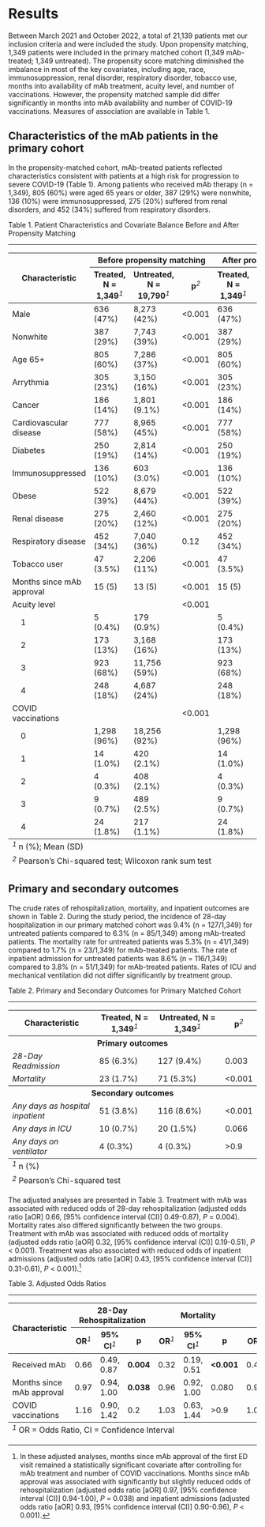 # Results {.unnumbered}

Between March 2021 and October 2022, a total of 21,139 patients met our inclusion criteria and were included the study. Upon propensity matching, 1,349 patients were included in the primary matched cohort (1,349 mAb-treated; 1,349 untreated). The propensity score matching diminished the imbalance in most of the key covariates, including age, race, immunosuppression, renal disorder, respiratory disorder, tobacco use, months into availability of mAb treatment, acuity level, and number of vaccinations. However, the propensity matched sample did differ significantly in months into mAb availability and number of COVID-19 vaccinations. Measures of association are available in Table 1.

## Characteristics of the mAb patients in the primary cohort

In the propensity-matched cohort, mAb-treated patients reflected characteristics consistent with patients at a high risk for progression to severe COVID-19 (Table 1). Among patients who received mAb therapy (n = 1,349), 805 (60%) were aged 65 years or older, 387 (29%) were nonwhite, 136 (10%) were immunosuppressed, 275 (20%) suffered from renal disorders, and 452 (34%) suffered from respiratory disorders.

Table 1. Patient Characteristics and Covariate Balance Before and After Propensity Matching

------------------------------------------------------------------------

```{=html}
<table class="gt_table" data-quarto-disable-processing="false" data-quarto-bootstrap="false">
  <thead>
    
    <tr class="gt_col_headings gt_spanner_row">
      <th class="gt_col_heading gt_columns_bottom_border gt_left" rowspan="2" colspan="1" scope="col" id="<strong>Characteristic</strong>"><strong>Characteristic</strong></th>
      <th class="gt_center gt_columns_top_border gt_column_spanner_outer" rowspan="1" colspan="3" scope="colgroup" id="<strong>Before propensity matching</strong>">
        <span class="gt_column_spanner"><strong>Before propensity matching</strong></span>
      </th>
      <th class="gt_center gt_columns_top_border gt_column_spanner_outer" rowspan="1" colspan="3" scope="colgroup" id="<strong>After propensity matching</strong>">
        <span class="gt_column_spanner"><strong>After propensity matching</strong></span>
      </th>
    </tr>
    <tr class="gt_col_headings">
      <th class="gt_col_heading gt_columns_bottom_border gt_center" rowspan="1" colspan="1" scope="col" id="<strong>Treated</strong>, N = 1,349<span class=&quot;gt_footnote_marks&quot; style=&quot;white-space:nowrap;font-style:italic;font-weight:normal;&quot;><sup>1</sup></span>"><strong>Treated</strong>, N = 1,349<span class="gt_footnote_marks" style="white-space:nowrap;font-style:italic;font-weight:normal;"><sup>1</sup></span></th>
      <th class="gt_col_heading gt_columns_bottom_border gt_center" rowspan="1" colspan="1" scope="col" id="<strong>Untreated</strong>, N = 19,790<span class=&quot;gt_footnote_marks&quot; style=&quot;white-space:nowrap;font-style:italic;font-weight:normal;&quot;><sup>1</sup></span>"><strong>Untreated</strong>, N = 19,790<span class="gt_footnote_marks" style="white-space:nowrap;font-style:italic;font-weight:normal;"><sup>1</sup></span></th>
      <th class="gt_col_heading gt_columns_bottom_border gt_center" rowspan="1" colspan="1" scope="col" id="<strong>p</strong><span class=&quot;gt_footnote_marks&quot; style=&quot;white-space:nowrap;font-style:italic;font-weight:normal;&quot;><sup>2</sup></span>"><strong>p</strong><span class="gt_footnote_marks" style="white-space:nowrap;font-style:italic;font-weight:normal;"><sup>2</sup></span></th>
      <th class="gt_col_heading gt_columns_bottom_border gt_center" rowspan="1" colspan="1" scope="col" id="<strong>Treated</strong>, N = 1,349<span class=&quot;gt_footnote_marks&quot; style=&quot;white-space:nowrap;font-style:italic;font-weight:normal;&quot;><sup>1</sup></span>"><strong>Treated</strong>, N = 1,349<span class="gt_footnote_marks" style="white-space:nowrap;font-style:italic;font-weight:normal;"><sup>1</sup></span></th>
      <th class="gt_col_heading gt_columns_bottom_border gt_center" rowspan="1" colspan="1" scope="col" id="<strong>Untreated</strong>, N = 1,349<span class=&quot;gt_footnote_marks&quot; style=&quot;white-space:nowrap;font-style:italic;font-weight:normal;&quot;><sup>1</sup></span>"><strong>Untreated</strong>, N = 1,349<span class="gt_footnote_marks" style="white-space:nowrap;font-style:italic;font-weight:normal;"><sup>1</sup></span></th>
      <th class="gt_col_heading gt_columns_bottom_border gt_center" rowspan="1" colspan="1" scope="col" id="<strong>p</strong><span class=&quot;gt_footnote_marks&quot; style=&quot;white-space:nowrap;font-style:italic;font-weight:normal;&quot;><sup>2</sup></span>"><strong>p</strong><span class="gt_footnote_marks" style="white-space:nowrap;font-style:italic;font-weight:normal;"><sup>2</sup></span></th>
    </tr>
  </thead>
  <tbody class="gt_table_body">
    <tr><td headers="label" class="gt_row gt_left">Male</td>
<td headers="stat_1_1" class="gt_row gt_center">636 (47%)</td>
<td headers="stat_2_1" class="gt_row gt_center">8,273 (42%)</td>
<td headers="p.value_1" class="gt_row gt_center">&lt;0.001</td>
<td headers="stat_1_2" class="gt_row gt_center">636 (47%)</td>
<td headers="stat_2_2" class="gt_row gt_center">614 (46%)</td>
<td headers="p.value_2" class="gt_row gt_center">0.4</td></tr>
    <tr><td headers="label" class="gt_row gt_left">Nonwhite</td>
<td headers="stat_1_1" class="gt_row gt_center">387 (29%)</td>
<td headers="stat_2_1" class="gt_row gt_center">7,743 (39%)</td>
<td headers="p.value_1" class="gt_row gt_center">&lt;0.001</td>
<td headers="stat_1_2" class="gt_row gt_center">387 (29%)</td>
<td headers="stat_2_2" class="gt_row gt_center">367 (27%)</td>
<td headers="p.value_2" class="gt_row gt_center">0.4</td></tr>
    <tr><td headers="label" class="gt_row gt_left">Age 65+</td>
<td headers="stat_1_1" class="gt_row gt_center">805 (60%)</td>
<td headers="stat_2_1" class="gt_row gt_center">7,286 (37%)</td>
<td headers="p.value_1" class="gt_row gt_center">&lt;0.001</td>
<td headers="stat_1_2" class="gt_row gt_center">805 (60%)</td>
<td headers="stat_2_2" class="gt_row gt_center">839 (62%)</td>
<td headers="p.value_2" class="gt_row gt_center">0.2</td></tr>
    <tr><td headers="label" class="gt_row gt_left">Arrythmia</td>
<td headers="stat_1_1" class="gt_row gt_center">305 (23%)</td>
<td headers="stat_2_1" class="gt_row gt_center">3,150 (16%)</td>
<td headers="p.value_1" class="gt_row gt_center">&lt;0.001</td>
<td headers="stat_1_2" class="gt_row gt_center">305 (23%)</td>
<td headers="stat_2_2" class="gt_row gt_center">296 (22%)</td>
<td headers="p.value_2" class="gt_row gt_center">0.7</td></tr>
    <tr><td headers="label" class="gt_row gt_left">Cancer</td>
<td headers="stat_1_1" class="gt_row gt_center">186 (14%)</td>
<td headers="stat_2_1" class="gt_row gt_center">1,801 (9.1%)</td>
<td headers="p.value_1" class="gt_row gt_center">&lt;0.001</td>
<td headers="stat_1_2" class="gt_row gt_center">186 (14%)</td>
<td headers="stat_2_2" class="gt_row gt_center">174 (13%)</td>
<td headers="p.value_2" class="gt_row gt_center">0.5</td></tr>
    <tr><td headers="label" class="gt_row gt_left">Cardiovascular disease</td>
<td headers="stat_1_1" class="gt_row gt_center">777 (58%)</td>
<td headers="stat_2_1" class="gt_row gt_center">8,965 (45%)</td>
<td headers="p.value_1" class="gt_row gt_center">&lt;0.001</td>
<td headers="stat_1_2" class="gt_row gt_center">777 (58%)</td>
<td headers="stat_2_2" class="gt_row gt_center">744 (55%)</td>
<td headers="p.value_2" class="gt_row gt_center">0.2</td></tr>
    <tr><td headers="label" class="gt_row gt_left">Diabetes</td>
<td headers="stat_1_1" class="gt_row gt_center">250 (19%)</td>
<td headers="stat_2_1" class="gt_row gt_center">2,814 (14%)</td>
<td headers="p.value_1" class="gt_row gt_center">&lt;0.001</td>
<td headers="stat_1_2" class="gt_row gt_center">250 (19%)</td>
<td headers="stat_2_2" class="gt_row gt_center">233 (17%)</td>
<td headers="p.value_2" class="gt_row gt_center">0.4</td></tr>
    <tr><td headers="label" class="gt_row gt_left">Immunosuppressed</td>
<td headers="stat_1_1" class="gt_row gt_center">136 (10%)</td>
<td headers="stat_2_1" class="gt_row gt_center">603 (3.0%)</td>
<td headers="p.value_1" class="gt_row gt_center">&lt;0.001</td>
<td headers="stat_1_2" class="gt_row gt_center">136 (10%)</td>
<td headers="stat_2_2" class="gt_row gt_center">140 (10%)</td>
<td headers="p.value_2" class="gt_row gt_center">0.8</td></tr>
    <tr><td headers="label" class="gt_row gt_left">Obese</td>
<td headers="stat_1_1" class="gt_row gt_center">522 (39%)</td>
<td headers="stat_2_1" class="gt_row gt_center">8,679 (44%)</td>
<td headers="p.value_1" class="gt_row gt_center">&lt;0.001</td>
<td headers="stat_1_2" class="gt_row gt_center">522 (39%)</td>
<td headers="stat_2_2" class="gt_row gt_center">537 (40%)</td>
<td headers="p.value_2" class="gt_row gt_center">0.6</td></tr>
    <tr><td headers="label" class="gt_row gt_left">Renal disease</td>
<td headers="stat_1_1" class="gt_row gt_center">275 (20%)</td>
<td headers="stat_2_1" class="gt_row gt_center">2,460 (12%)</td>
<td headers="p.value_1" class="gt_row gt_center">&lt;0.001</td>
<td headers="stat_1_2" class="gt_row gt_center">275 (20%)</td>
<td headers="stat_2_2" class="gt_row gt_center">255 (19%)</td>
<td headers="p.value_2" class="gt_row gt_center">0.3</td></tr>
    <tr><td headers="label" class="gt_row gt_left">Respiratory disease</td>
<td headers="stat_1_1" class="gt_row gt_center">452 (34%)</td>
<td headers="stat_2_1" class="gt_row gt_center">7,040 (36%)</td>
<td headers="p.value_1" class="gt_row gt_center">0.12</td>
<td headers="stat_1_2" class="gt_row gt_center">452 (34%)</td>
<td headers="stat_2_2" class="gt_row gt_center">412 (31%)</td>
<td headers="p.value_2" class="gt_row gt_center">0.10</td></tr>
    <tr><td headers="label" class="gt_row gt_left">Tobacco user</td>
<td headers="stat_1_1" class="gt_row gt_center">47 (3.5%)</td>
<td headers="stat_2_1" class="gt_row gt_center">2,206 (11%)</td>
<td headers="p.value_1" class="gt_row gt_center">&lt;0.001</td>
<td headers="stat_1_2" class="gt_row gt_center">47 (3.5%)</td>
<td headers="stat_2_2" class="gt_row gt_center">34 (2.5%)</td>
<td headers="p.value_2" class="gt_row gt_center">0.14</td></tr>
    <tr><td headers="label" class="gt_row gt_left">Months since mAb approval</td>
<td headers="stat_1_1" class="gt_row gt_center">15 (5)</td>
<td headers="stat_2_1" class="gt_row gt_center">13 (5)</td>
<td headers="p.value_1" class="gt_row gt_center">&lt;0.001</td>
<td headers="stat_1_2" class="gt_row gt_center">15 (5)</td>
<td headers="stat_2_2" class="gt_row gt_center">14 (5)</td>
<td headers="p.value_2" class="gt_row gt_center">0.001</td></tr>
    <tr><td headers="label" class="gt_row gt_left">Acuity level</td>
<td headers="stat_1_1" class="gt_row gt_center"></td>
<td headers="stat_2_1" class="gt_row gt_center"></td>
<td headers="p.value_1" class="gt_row gt_center">&lt;0.001</td>
<td headers="stat_1_2" class="gt_row gt_center"></td>
<td headers="stat_2_2" class="gt_row gt_center"></td>
<td headers="p.value_2" class="gt_row gt_center">0.13</td></tr>
    <tr><td headers="label" class="gt_row gt_left">&nbsp;&nbsp;&nbsp;&nbsp;1</td>
<td headers="stat_1_1" class="gt_row gt_center">5 (0.4%)</td>
<td headers="stat_2_1" class="gt_row gt_center">179 (0.9%)</td>
<td headers="p.value_1" class="gt_row gt_center"></td>
<td headers="stat_1_2" class="gt_row gt_center">5 (0.4%)</td>
<td headers="stat_2_2" class="gt_row gt_center">14 (1.0%)</td>
<td headers="p.value_2" class="gt_row gt_center"></td></tr>
    <tr><td headers="label" class="gt_row gt_left">&nbsp;&nbsp;&nbsp;&nbsp;2</td>
<td headers="stat_1_1" class="gt_row gt_center">173 (13%)</td>
<td headers="stat_2_1" class="gt_row gt_center">3,168 (16%)</td>
<td headers="p.value_1" class="gt_row gt_center"></td>
<td headers="stat_1_2" class="gt_row gt_center">173 (13%)</td>
<td headers="stat_2_2" class="gt_row gt_center">156 (12%)</td>
<td headers="p.value_2" class="gt_row gt_center"></td></tr>
    <tr><td headers="label" class="gt_row gt_left">&nbsp;&nbsp;&nbsp;&nbsp;3</td>
<td headers="stat_1_1" class="gt_row gt_center">923 (68%)</td>
<td headers="stat_2_1" class="gt_row gt_center">11,756 (59%)</td>
<td headers="p.value_1" class="gt_row gt_center"></td>
<td headers="stat_1_2" class="gt_row gt_center">923 (68%)</td>
<td headers="stat_2_2" class="gt_row gt_center">916 (68%)</td>
<td headers="p.value_2" class="gt_row gt_center"></td></tr>
    <tr><td headers="label" class="gt_row gt_left">&nbsp;&nbsp;&nbsp;&nbsp;4</td>
<td headers="stat_1_1" class="gt_row gt_center">248 (18%)</td>
<td headers="stat_2_1" class="gt_row gt_center">4,687 (24%)</td>
<td headers="p.value_1" class="gt_row gt_center"></td>
<td headers="stat_1_2" class="gt_row gt_center">248 (18%)</td>
<td headers="stat_2_2" class="gt_row gt_center">263 (19%)</td>
<td headers="p.value_2" class="gt_row gt_center"></td></tr>
    <tr><td headers="label" class="gt_row gt_left">COVID vaccinations</td>
<td headers="stat_1_1" class="gt_row gt_center"></td>
<td headers="stat_2_1" class="gt_row gt_center"></td>
<td headers="p.value_1" class="gt_row gt_center">&lt;0.001</td>
<td headers="stat_1_2" class="gt_row gt_center"></td>
<td headers="stat_2_2" class="gt_row gt_center"></td>
<td headers="p.value_2" class="gt_row gt_center">0.040</td></tr>
    <tr><td headers="label" class="gt_row gt_left">&nbsp;&nbsp;&nbsp;&nbsp;0</td>
<td headers="stat_1_1" class="gt_row gt_center">1,298 (96%)</td>
<td headers="stat_2_1" class="gt_row gt_center">18,256 (92%)</td>
<td headers="p.value_1" class="gt_row gt_center"></td>
<td headers="stat_1_2" class="gt_row gt_center">1,298 (96%)</td>
<td headers="stat_2_2" class="gt_row gt_center">1,299 (96%)</td>
<td headers="p.value_2" class="gt_row gt_center"></td></tr>
    <tr><td headers="label" class="gt_row gt_left">&nbsp;&nbsp;&nbsp;&nbsp;1</td>
<td headers="stat_1_1" class="gt_row gt_center">14 (1.0%)</td>
<td headers="stat_2_1" class="gt_row gt_center">420 (2.1%)</td>
<td headers="p.value_1" class="gt_row gt_center"></td>
<td headers="stat_1_2" class="gt_row gt_center">14 (1.0%)</td>
<td headers="stat_2_2" class="gt_row gt_center">19 (1.4%)</td>
<td headers="p.value_2" class="gt_row gt_center"></td></tr>
    <tr><td headers="label" class="gt_row gt_left">&nbsp;&nbsp;&nbsp;&nbsp;2</td>
<td headers="stat_1_1" class="gt_row gt_center">4 (0.3%)</td>
<td headers="stat_2_1" class="gt_row gt_center">408 (2.1%)</td>
<td headers="p.value_1" class="gt_row gt_center"></td>
<td headers="stat_1_2" class="gt_row gt_center">4 (0.3%)</td>
<td headers="stat_2_2" class="gt_row gt_center">8 (0.6%)</td>
<td headers="p.value_2" class="gt_row gt_center"></td></tr>
    <tr><td headers="label" class="gt_row gt_left">&nbsp;&nbsp;&nbsp;&nbsp;3</td>
<td headers="stat_1_1" class="gt_row gt_center">9 (0.7%)</td>
<td headers="stat_2_1" class="gt_row gt_center">489 (2.5%)</td>
<td headers="p.value_1" class="gt_row gt_center"></td>
<td headers="stat_1_2" class="gt_row gt_center">9 (0.7%)</td>
<td headers="stat_2_2" class="gt_row gt_center">14 (1.0%)</td>
<td headers="p.value_2" class="gt_row gt_center"></td></tr>
    <tr><td headers="label" class="gt_row gt_left">&nbsp;&nbsp;&nbsp;&nbsp;4</td>
<td headers="stat_1_1" class="gt_row gt_center">24 (1.8%)</td>
<td headers="stat_2_1" class="gt_row gt_center">217 (1.1%)</td>
<td headers="p.value_1" class="gt_row gt_center"></td>
<td headers="stat_1_2" class="gt_row gt_center">24 (1.8%)</td>
<td headers="stat_2_2" class="gt_row gt_center">9 (0.7%)</td>
<td headers="p.value_2" class="gt_row gt_center"></td></tr>
  </tbody>
  
  <tfoot class="gt_footnotes">
    <tr>
      <td class="gt_footnote" colspan="7"><span class="gt_footnote_marks" style="white-space:nowrap;font-style:italic;font-weight:normal;"><sup>1</sup></span> n (%); Mean (SD)</td>
    </tr>
    <tr>
      <td class="gt_footnote" colspan="7"><span class="gt_footnote_marks" style="white-space:nowrap;font-style:italic;font-weight:normal;"><sup>2</sup></span> Pearson’s Chi-squared test; Wilcoxon rank sum test</td>
    </tr>
  </tfoot>
</table>
```
## Primary and secondary outcomes

The crude rates of rehospitalization, mortality, and inpatient outcomes are shown in Table 2. During the study period, the incidence of 28-day hospitalization in our primary matched cohort was 9.4% (n = 127/1,349) for untreated patients compared to 6.3% (n = 85/1,349) among mAb-treated patients. The mortality rate for untreated patients was 5.3% (n = 41/1,349) compared to 1.7% (n = 23/1,349) for mAb-treated patients. The rate of inpatient admission for untreated patients was 8.6% (n = 116/1,349) compared to 3.8% (n = 51/1,349) for mAb-treated patients. Rates of ICU and mechanical ventilation did not differ significantly by treatment group.

Table 2. Primary and Secondary Outcomes for Primary Matched Cohort

------------------------------------------------------------------------

```{=html}

<table class="gt_table" data-quarto-disable-processing="false" data-quarto-bootstrap="false">
  <thead>
    
    <tr class="gt_col_headings">
      <th class="gt_col_heading gt_columns_bottom_border gt_left" rowspan="1" colspan="1" scope="col" id="<strong>Characteristic</strong>"><strong>Characteristic</strong></th>
      <th class="gt_col_heading gt_columns_bottom_border gt_center" rowspan="1" colspan="1" scope="col" id="<strong>Treated</strong>, N = 1,349<span class=&quot;gt_footnote_marks&quot; style=&quot;white-space:nowrap;font-style:italic;font-weight:normal;&quot;><sup>1</sup></span>"><strong>Treated</strong>, N = 1,349<span class="gt_footnote_marks" style="white-space:nowrap;font-style:italic;font-weight:normal;"><sup>1</sup></span></th>
      <th class="gt_col_heading gt_columns_bottom_border gt_center" rowspan="1" colspan="1" scope="col" id="<strong>Untreated</strong>, N = 1,349<span class=&quot;gt_footnote_marks&quot; style=&quot;white-space:nowrap;font-style:italic;font-weight:normal;&quot;><sup>1</sup></span>"><strong>Untreated</strong>, N = 1,349<span class="gt_footnote_marks" style="white-space:nowrap;font-style:italic;font-weight:normal;"><sup>1</sup></span></th>
      <th class="gt_col_heading gt_columns_bottom_border gt_center" rowspan="1" colspan="1" scope="col" id="<strong>p-value</strong><span class=&quot;gt_footnote_marks&quot; style=&quot;white-space:nowrap;font-style:italic;font-weight:normal;&quot;><sup>2</sup></span>"><strong>p</strong><span class="gt_footnote_marks" style="white-space:nowrap;font-style:italic;font-weight:normal;"><sup>2</sup></span></th>
    </tr>
  </thead>
  <tbody class="gt_table_body">
    <tr class="gt_group_heading_row">
      <th colspan="4" class="gt_group_heading" scope="colgroup" id="Primary outcomes">Primary outcomes</th>
    </tr>
    <tr class="gt_row_group_first"><td headers="Primary outcomes  label" class="gt_row gt_left" style="font-style: italic;">28-Day Readmission</td>
<td headers="Primary outcomes  stat_1" class="gt_row gt_center">85 (6.3%)</td>
<td headers="Primary outcomes  stat_2" class="gt_row gt_center">127 (9.4%)</td>
<td headers="Primary outcomes  p.value" class="gt_row gt_center">0.003</td></tr>
    <tr><td headers="Primary outcomes  label" class="gt_row gt_left" style="font-style: italic;">Mortality</td>
<td headers="Primary outcomes  stat_1" class="gt_row gt_center">23 (1.7%)</td>
<td headers="Primary outcomes  stat_2" class="gt_row gt_center">71 (5.3%)</td>
<td headers="Primary outcomes  p.value" class="gt_row gt_center">&lt;0.001</td></tr>
    <tr class="gt_group_heading_row">
      <th colspan="4" class="gt_group_heading" scope="colgroup" id="Secondary outcomes">Secondary outcomes</th>
    </tr>
    <tr class="gt_row_group_first"><td headers="Secondary outcomes  label" class="gt_row gt_left" style="font-style: italic;">Any days as hospital inpatient</td>
<td headers="Secondary outcomes  stat_1" class="gt_row gt_center">51 (3.8%)</td>
<td headers="Secondary outcomes  stat_2" class="gt_row gt_center">116 (8.6%)</td>
<td headers="Secondary outcomes  p.value" class="gt_row gt_center">&lt;0.001</td></tr>
    <tr><td headers="Secondary outcomes  label" class="gt_row gt_left" style="font-style: italic;">Any days in ICU</td>
<td headers="Secondary outcomes  stat_1" class="gt_row gt_center">10 (0.7%)</td>
<td headers="Secondary outcomes  stat_2" class="gt_row gt_center">20 (1.5%)</td>
<td headers="Secondary outcomes  p.value" class="gt_row gt_center">0.066</td></tr>
    <tr><td headers="Secondary outcomes  label" class="gt_row gt_left" style="font-style: italic;">Any days on ventilator</td>
<td headers="Secondary outcomes  stat_1" class="gt_row gt_center">4 (0.3%)</td>
<td headers="Secondary outcomes  stat_2" class="gt_row gt_center">4 (0.3%)</td>
<td headers="Secondary outcomes  p.value" class="gt_row gt_center">&gt;0.9</td></tr>
  </tbody>
  
  <tfoot class="gt_footnotes">
    <tr>
      <td class="gt_footnote" colspan="4"><span class="gt_footnote_marks" style="white-space:nowrap;font-style:italic;font-weight:normal;"><sup>1</sup></span> n (%)</td>
    </tr>
    <tr>
      <td class="gt_footnote" colspan="4"><span class="gt_footnote_marks" style="white-space:nowrap;font-style:italic;font-weight:normal;"><sup>2</sup></span> Pearson’s Chi-squared test</td>
    </tr>
  </tfoot>
</table>
```
The adjusted analyses are presented in Table 3. Treatment with mAb was associated with reduced odds of 28-day rehospitalization (adjusted odds ratio \[aOR\] 0.66, \[95% confidence interval (CI)\] 0.49-0.87), *P* = 0.004). Mortality rates also differed significantly between the two groups. Treatment with mAb was associated with reduced odds of mortality (adjusted odds ratio \[aOR\] 0.32, \[95% confidence interval (CI)\] 0.19-0.51), *P* \< 0.001). Treatment was also associated with reduced odds of inpatient admissions (adjusted odds ratio \[aOR\] 0.43, \[95% confidence interval (CI)\] 0.31-0.61), *P* \< 0.001).[^results-1]

[^results-1]: In these adjusted analyses, months since mAb approval of the first ED visit remained a statistically significant covariate after controlling for mAb treatment and number of COVID vaccinations. Months since mAb approval was associated with significantly but slightly reduced odds of rehospitalization (adjusted odds ratio \[aOR\] 0.97, \[95% confidence interval (CI)\] 0.94-1.00), *P* = 0.038) and inpatient admissions (adjusted odds ratio \[aOR\] 0.93, \[95% confidence interval (CI)\] 0.90-0.96), *P* \< 0.001).

Table 3. Adjusted Odds Ratios

------------------------------------------------------------------------

```{=html}
<table class="gt_table" data-quarto-disable-processing="false" data-quarto-bootstrap="false">
  <thead>
    
    <tr class="gt_col_headings gt_spanner_row">
      <th class="gt_col_heading gt_columns_bottom_border gt_left" rowspan="2" colspan="1" scope="col" id="<strong>Characteristic</strong>"><strong>Characteristic</strong></th>
      <th class="gt_center gt_columns_top_border gt_column_spanner_outer" rowspan="1" colspan="3" scope="colgroup" id="<strong>28-Day Rehospitalization</strong>">
        <span class="gt_column_spanner"><strong>28-Day Rehospitalization</strong></span>
      </th>
      <th class="gt_center gt_columns_top_border gt_column_spanner_outer" rowspan="1" colspan="3" scope="colgroup" id="<strong>Mortality</strong>">
        <span class="gt_column_spanner"><strong>Mortality</strong></span>
      </th>
      <th class="gt_center gt_columns_top_border gt_column_spanner_outer" rowspan="1" colspan="3" scope="colgroup" id="<strong>Inpatient</strong>">
        <span class="gt_column_spanner"><strong>Inpatient</strong></span>
      </th>
    </tr>
    <tr class="gt_col_headings">
      <th class="gt_col_heading gt_columns_bottom_border gt_center" rowspan="1" colspan="1" scope="col" id="<strong>OR</strong><span class=&quot;gt_footnote_marks&quot; style=&quot;white-space:nowrap;font-style:italic;font-weight:normal;&quot;><sup>1</sup></span>"><strong>OR</strong><span class="gt_footnote_marks" style="white-space:nowrap;font-style:italic;font-weight:normal;"><sup>1</sup></span></th>
      <th class="gt_col_heading gt_columns_bottom_border gt_center" rowspan="1" colspan="1" scope="col" id="<strong>95% CI</strong><span class=&quot;gt_footnote_marks&quot; style=&quot;white-space:nowrap;font-style:italic;font-weight:normal;&quot;><sup>1</sup></span>"><strong>95% CI</strong><span class="gt_footnote_marks" style="white-space:nowrap;font-style:italic;font-weight:normal;"><sup>1</sup></span></th>
      <th class="gt_col_heading gt_columns_bottom_border gt_center" rowspan="1" colspan="1" scope="col" id="<strong>p-value</strong>"><strong>p</strong></th>
      <th class="gt_col_heading gt_columns_bottom_border gt_center" rowspan="1" colspan="1" scope="col" id="<strong>OR</strong><span class=&quot;gt_footnote_marks&quot; style=&quot;white-space:nowrap;font-style:italic;font-weight:normal;&quot;><sup>1</sup></span>"><strong>OR</strong><span class="gt_footnote_marks" style="white-space:nowrap;font-style:italic;font-weight:normal;"><sup>1</sup></span></th>
      <th class="gt_col_heading gt_columns_bottom_border gt_center" rowspan="1" colspan="1" scope="col" id="<strong>95% CI</strong><span class=&quot;gt_footnote_marks&quot; style=&quot;white-space:nowrap;font-style:italic;font-weight:normal;&quot;><sup>1</sup></span>"><strong>95% CI</strong><span class="gt_footnote_marks" style="white-space:nowrap;font-style:italic;font-weight:normal;"><sup>1</sup></span></th>
      <th class="gt_col_heading gt_columns_bottom_border gt_center" rowspan="1" colspan="1" scope="col" id="<strong>p-value</strong>"><strong>p</strong></th>
      <th class="gt_col_heading gt_columns_bottom_border gt_center" rowspan="1" colspan="1" scope="col" id="<strong>OR</strong><span class=&quot;gt_footnote_marks&quot; style=&quot;white-space:nowrap;font-style:italic;font-weight:normal;&quot;><sup>1</sup></span>"><strong>OR</strong><span class="gt_footnote_marks" style="white-space:nowrap;font-style:italic;font-weight:normal;"><sup>1</sup></span></th>
      <th class="gt_col_heading gt_columns_bottom_border gt_center" rowspan="1" colspan="1" scope="col" id="<strong>95% CI</strong><span class=&quot;gt_footnote_marks&quot; style=&quot;white-space:nowrap;font-style:italic;font-weight:normal;&quot;><sup>1</sup></span>"><strong>95% CI</strong><span class="gt_footnote_marks" style="white-space:nowrap;font-style:italic;font-weight:normal;"><sup>1</sup></span></th>
      <th class="gt_col_heading gt_columns_bottom_border gt_center" rowspan="1" colspan="1" scope="col" id="<strong>p-value</strong>"><strong>p</strong></th>
    </tr>
  </thead>
  <tbody class="gt_table_body">
    <tr><td headers="label" class="gt_row gt_left">Received mAb</td>
<td headers="estimate_1" class="gt_row gt_center">0.66</td>
<td headers="ci_1" class="gt_row gt_center">0.49, 0.87</td>
<td headers="p.value_1" class="gt_row gt_center" style="font-weight: bold;">0.004</td>
<td headers="estimate_2" class="gt_row gt_center">0.32</td>
<td headers="ci_2" class="gt_row gt_center">0.19, 0.51</td>
<td headers="p.value_2" class="gt_row gt_center" style="font-weight: bold;">&lt;0.001</td>
<td headers="estimate_3" class="gt_row gt_center">0.43</td>
<td headers="ci_3" class="gt_row gt_center">0.31, 0.61</td>
<td headers="p.value_3" class="gt_row gt_center" style="font-weight: bold;">&lt;0.001</td></tr>
    <tr><td headers="label" class="gt_row gt_left">Months since mAb approval</td>
<td headers="estimate_1" class="gt_row gt_center">0.97</td>
<td headers="ci_1" class="gt_row gt_center">0.94, 1.00</td>
<td headers="p.value_1" class="gt_row gt_center" style="font-weight: bold;">0.038</td>
<td headers="estimate_2" class="gt_row gt_center">0.96</td>
<td headers="ci_2" class="gt_row gt_center">0.92, 1.00</td>
<td headers="p.value_2" class="gt_row gt_center">0.080</td>
<td headers="estimate_3" class="gt_row gt_center">0.93</td>
<td headers="ci_3" class="gt_row gt_center">0.90, 0.96</td>
<td headers="p.value_3" class="gt_row gt_center" style="font-weight: bold;">&lt;0.001</td></tr>
    <tr><td headers="label" class="gt_row gt_left">COVID vaccinations</td>
<td headers="estimate_1" class="gt_row gt_center">1.16</td>
<td headers="ci_1" class="gt_row gt_center">0.90, 1.42</td>
<td headers="p.value_1" class="gt_row gt_center">0.2</td>
<td headers="estimate_2" class="gt_row gt_center">1.03</td>
<td headers="ci_2" class="gt_row gt_center">0.63, 1.44</td>
<td headers="p.value_2" class="gt_row gt_center">&gt;0.9</td>
<td headers="estimate_3" class="gt_row gt_center">1.05</td>
<td headers="ci_3" class="gt_row gt_center">0.74, 1.37</td>
<td headers="p.value_3" class="gt_row gt_center">0.8</td></tr>
  </tbody>
  
  <tfoot class="gt_footnotes">
    <tr>
      <td class="gt_footnote" colspan="10"><span class="gt_footnote_marks" style="white-space:nowrap;font-style:italic;font-weight:normal;"><sup>1</sup></span> OR = Odds Ratio, CI = Confidence Interval</td>
    </tr>
  </tfoot>
</table>
```
